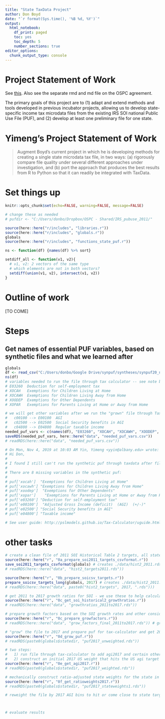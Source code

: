 ```yaml
---
title: "State TaxData Project"
author: Don Boyd
date: "`r format(Sys.time(), '%B %d, %Y')`"
output:
  html_notebook: 
    df_print: paged
    toc: yes
    toc_depth: 5
    number_sections: true
editor_options: 
  chunk_output_type: console
---
```


# Project Statement of Work
See [this](https://docs.google.com/document/d/1K-3V3Acfeoyc5VvcPNnfsFkUq37fgMQEOSmR3_yGENA/edit?usp=sharing). Also see the separate rmd and md file on the OSPC agreement.

The primary goals of this project are to (1) adapt and extend methods and tools developed in previous incubator projects, allowing us to develop state-specific income tax microdata files from the existing IRS SOI national Public Use File (PUF), and (2) develop at least one preliminary file for one state.


# Yimeng's Project Statement of Work
> Augment Boyd’s current project in which he is developing methods for creating a single state microdata tax file, in two ways: (a) rigorously compare file quality under several different approaches under investigation, and (b) port the approach that produces the best results from R to Python so that it can readily be integrated with TaxData.


<!-- First set things up, then run things -->


# Set things up

```r
knitr::opts_chunk$set(echo=FALSE, warning=FALSE, message=FALSE)
```


```r
# change these as needed
# pufdir <- "C:/Users/donbo/Dropbox/OSPC - Shared/IRS_pubuse_2011/"

```


```r
source(here::here("r/includes", "libraries.r"))
source(here::here("r/includes", "globals.r"))
globals
source(here::here("r/includes", "functions_state_puf.r"))

ns <- function(df) {names(df) %>% sort}

setdiff_all <- function(v1, v2){
  # v1, v2: 2 vectors of the same type
  # which elements are not in both vectors?
  setdiff(union(v1, v2), intersect(v1, v2))
}

```



# Outline of work
[TO COME]


# Steps

## Get names of essential PUF variables, based on synthetic files and what we learned after
```r
globals
df <- read_csv("C:/Users/donbo/Google Drive/synpuf/syntheses/synpuf20_no_disclosures.csv", n_max=0)
ns(df)
# variables needed to run the file through tax calculator -- see note below
# E03260  Deduction for self-employment tax
# XOCAH   Exemptions for Children Living at Home
# XOCAWH  Exemptions for Children Living Away from Home
# XOODEP  Exemptions for Other Dependents 
# XOPAR   Exemptions for Parents Living at Home or Away from Home

# we will get other variables after we run the "grown" file through Tax-Calculator
#   c00100 --> E00100  AGI
#   c02500 --> E02500  Social Security benefits in AGI
#   c04800 --> E04800  Regular taxable income
needed_puf_vars <- c(names(df), "E03260", "XOCAH", "XOCAWH", "XOODEP", "XOPAR")
saveRDS(needed_puf_vars, here::here("data", "needed_puf_vars.csv"))
# readRDS(here::here("data", "needed_puf_vars.csv"))

# On Mon, Nov 4, 2019 at 10:03 AM Yin, Yimeng <yyin@albany.edu> wrote:
# Hi Don, 
# 
# I found I still can't run the synthetic puf through taxdata after filling the missing variables. 
# 
# There are 8 missing variables in the synthetic puf:
# 
# puf['xocah']  "Exemptions for Children Living at Home"
# puf['xocawh'] "Exemptions for Children Living Away from Home"
# puf['xoodep']  "Exemptions for Other Dependents"
# puf['xopar']    "Exemptions for Parents Living at Home or Away from Home"
# puf['e03260'] "Deduction for self-employment tax"
# puf['e00100']  "Adjusted Gross Income (deficit)  (AGI)  (+/-)"
# puf['e02500'] "Social Security benefits in AGI"
# puf['e04800'] "Taxable income"

# See user guide: http://pslmodels.github.io/Tax-Calculator/uguide.html

```


# other tasks
```r
# create a clean file of 2011 SOI Historical Table 2 targets, all states, saved in data/hist2_2011.csv
source(here::here("r", "0a_prepare_soi2011_targets_csvformat.r"))
save_soi2011_targets_csvformat(globals) # creates ./data/hist2_2011.rds with soi targets all states
# readRDS(here::here("data", "hist2_targets2011.rds"))

source(here::here("r", "0b_prepare_soicsv_targets.r"))
prepare_soicsv_targets_long(globals, 2017) # creates ./data/hist2_2011.rds with soi targets all states
# readRDS(here::here("data", paste0("hist2_targets", 2017, ".rds")))

# get 2011 to 2017 growth ratios for SOI - we use these to help calculate grow factors - just for US
source(here::here("r", "0c_get_soi_historical2_growthratios.r"))
# readRDS(here::here("data", "growthratios_2011to2017.rds"))

# prepare growth factors based on the SOI growth rates and other considerations
source(here::here("r", "0c_prepare_growfactors.r"))
# readRDS(here::here("data", "grow_factors_final_2011to2017.rds")) # grow_factors_final

# "grow" the file to 2017 and prepare puf for tax-calculator and get 2017 agi
source(here::here("r", "0d_grow_puf.r"))
# readRDS(paste0(globals$statedir, "puf2017_unweighted.rds"))

# two steps:
#   1) run file through tax-calculator to add agi2017 and certain other calculated variables
#   2) construct an initial 2017 US weight that hits the US agi target
source(here::here("r", "0e_get_agi2017.r"))
# readRDS(paste0(globals$statedir, "puf2017_weighted.rds"))

# mechanically construct ratio-adjusted state weights for the state in question, as a starting point
source(here::here("r", "0f_get_ratioweights2017.r"))
# readRDS(paste0(globals$statedir, "puf2017_stateweights1.rds"))

# reweight the file by 2017 AGI bins to hit or come close to state targets (Ipopt, python can be CVXOPT)



# evaluate results


```





